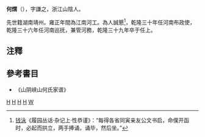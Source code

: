 '''何煟'''（{{Bd|？||1774年}}），字謙之，浙江山陰人。

先世籍湖南靖州。雍正年間為江南河工。為人誠懇<ref>[[钱泳|钱泳]]《履园丛话·杂记上·性恭谨》：“每得各省同寅亲友公文书启，命僕开函时，必起而拱立，两手捧诵，诵毕，然后坐。”</ref>，乾隆三十年任河南布政使，乾隆三十六年任河南巡抚，兼管河務，乾隆三十九年卒于任上。

==注釋==
{{reflist}}
==參考書目==
*《山阴峡山何氏家谱》
{{清朝入祀賢良祠}}

[[Category:清朝河南布政使|H]]
[[Category:清朝河南巡撫|H]]
[[Category:山阴人_(山西)|H]]
[[Category:靖州人|H]]
[[Category:何姓|W]]